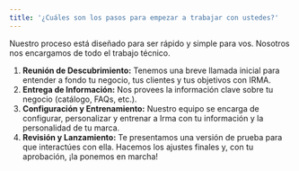 ```yaml
---
title: '¿Cuáles son los pasos para empezar a trabajar con ustedes?'
---
```


Nuestro proceso está diseñado para ser rápido y simple para vos. Nosotros nos encargamos de todo el trabajo técnico.

1.  **Reunión de Descubrimiento:** Tenemos una breve llamada inicial para entender a fondo tu negocio, tus clientes y tus objetivos con IRMA.
2.  **Entrega de Información:** Nos provees la información clave sobre tu negocio (catálogo, FAQs, etc.).
3.  **Configuración y Entrenamiento:** Nuestro equipo se encarga de configurar, personalizar y entrenar a Irma con tu información y la personalidad de tu marca.
4.  **Revisión y Lanzamiento:** Te presentamos una versión de prueba para que interactúes con ella. Hacemos los ajustes finales y, con tu aprobación, ¡la ponemos en marcha!